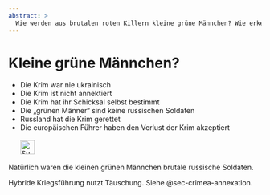 ```yaml
---
abstract: > 
  Wie werden aus brutalen roten Killern kleine grüne Männchen? Wie erkennt man hybride Kriegsführung? Lies weiter.
---
```


# Kleine grüne Männchen? {#sec-denial-crimea}

::: {.callout-caution title="Mythos"}
- Die Krim war nie ukrainisch
- Die Krim ist nicht annektiert
- Die Krim hat ihr Schicksal selbst bestimmt
- Die „grünen Männer“ sind keine russischen Soldaten
- Russland hat die Krim gerettet
- Die europäischen Führer haben den Verlust der Krim akzeptiert
[<br></br>![Suche nach Stichwort in EUvsDisinfo](../all_common_img/EUvsDisinfo_400x240.jpg){height=2em}](https://euvsdisinfo.eu/disinformation-cases/?text=crimea&date=01.01.2014%20-%2001.01.2018&sort=relevance)
:::

::: {.callout-tip title="Wahrheit"}
Natürlich waren die kleinen grünen Männchen brutale russische Soldaten.
:::

Hybride Kriegsführung nutzt Täuschung. Siehe @sec-crimea-annexation. 

